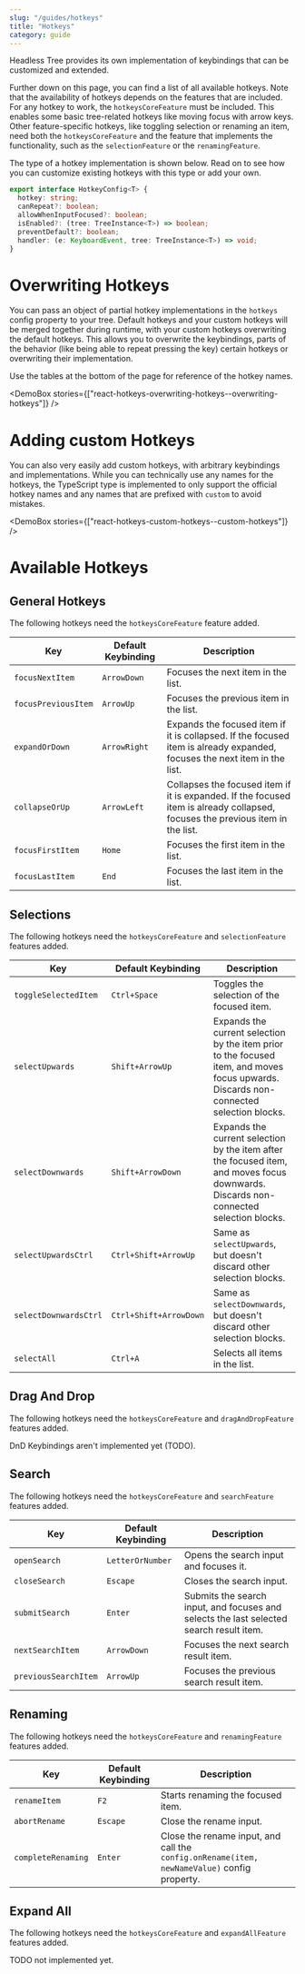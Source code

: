 ```yaml
---
slug: "/guides/hotkeys"
title: "Hotkeys"
category: guide
---
```



Headless Tree provides its own implementation of keybindings that can be customized and extended.

Further down on this page, you can find a list of all available hotkeys. Note that the availability of hotkeys
depends on the features that are included. For any hotkey to work, the `hotkeysCoreFeature` must be included.
This enables some basic tree-related hotkeys like moving focus with arrow keys. Other feature-specific hotkeys,
like toggling selection or renaming an item, need both the `hotkeysCoreFeature` and the feature that implements
the functionality, such as the `selectionFeature` or the `renamingFeature`.

The type of a hotkey implementation is shown below. Read on to see how you can customize existing hotkeys with this
type or add your own.

```ts
export interface HotkeyConfig<T> {
  hotkey: string;
  canRepeat?: boolean;
  allowWhenInputFocused?: boolean;
  isEnabled?: (tree: TreeInstance<T>) => boolean;
  preventDefault?: boolean;
  handler: (e: KeyboardEvent, tree: TreeInstance<T>) => void;
}
```

# Overwriting Hotkeys

You can pass an object of partial hotkey implementations in the `hotkeys` config property to your tree.
Default hotkeys and your custom hotkeys will be merged together during runtime, with your custom hotkeys
overwriting the default hotkeys. This allows you to overwrite the keybindings, parts of the behavior (like
being able to repeat pressing the key) certain hotkeys or overwriting their implementation.

Use the tables at the bottom of the page for reference of the hotkey names.

<DemoBox stories={["react-hotkeys-overwriting-hotkeys--overwriting-hotkeys"]} />

# Adding custom Hotkeys

You can also very easily add custom hotkeys, with arbitrary keybindings and implementations. While you can
technically use any names for the hotkeys, the TypeScript type is implemented to only support the official
hotkey names and any names that are prefixed with `custom` to avoid mistakes.

<DemoBox stories={["react-hotkeys-custom-hotkeys--custom-hotkeys"]} />

# Available Hotkeys

## General Hotkeys

The following hotkeys need the `hotkeysCoreFeature` feature added.

| Key | Default Keybinding | Description |
| --- | --- | --- |
| `focusNextItem` | `ArrowDown` | Focuses the next item in the list. |
| `focusPreviousItem` | `ArrowUp` | Focuses the previous item in the list. |
| `expandOrDown` | `ArrowRight` | Expands the focused item if it is collapsed. If the focused item is already expanded, focuses the next item in the list. |
| `collapseOrUp` | `ArrowLeft` | Collapses the focused item if it is expanded. If the focused item is already collapsed, focuses the previous item in the list. |
| `focusFirstItem` | `Home` | Focuses the first item in the list. |
| `focusLastItem` | `End` | Focuses the last item in the list. |

## Selections

The following hotkeys need the `hotkeysCoreFeature` and `selectionFeature` features added.

| Key | Default Keybinding | Description |
| --- | --- | --- |
| `toggleSelectedItem` | `Ctrl+Space` | Toggles the selection of the focused item. |
| `selectUpwards` | `Shift+ArrowUp` | Expands the current selection by the item prior to the focused item, and moves focus upwards. Discards non-connected selection blocks. |
| `selectDownwards` | `Shift+ArrowDown` | Expands the current selection by the item after the focused item, and moves focus downwards. Discards non-connected selection blocks. |
| `selectUpwardsCtrl` | `Ctrl+Shift+ArrowUp` | Same as `selectUpwards`, but doesn't discard other selection blocks. |
| `selectDownwardsCtrl` | `Ctrl+Shift+ArrowDown` | Same as `selectDownwards`, but doesn't discard other selection blocks. |
| `selectAll` | `Ctrl+A` | Selects all items in the list. |

## Drag And Drop

The following hotkeys need the `hotkeysCoreFeature` and `dragAndDropFeature` features added.

DnD Keybindings aren't implemented yet (TODO).

## Search

The following hotkeys need the `hotkeysCoreFeature` and `searchFeature` features added.

| Key | Default Keybinding | Description |
| --- | --- | --- |
| `openSearch` | `LetterOrNumber` | Opens the search input and focuses it. |
| `closeSearch` | `Escape` | Closes the search input. |
| `submitSearch` | `Enter` | Submits the search input, and focuses and selects the last selected search result item. |
| `nextSearchItem` | `ArrowDown` | Focuses the next search result item. |
| `previousSearchItem` | `ArrowUp` | Focuses the previous search result item. |

## Renaming

The following hotkeys need the `hotkeysCoreFeature` and `renamingFeature` features added.

| Key | Default Keybinding | Description |
| --- | --- | --- |
| `renameItem` | `F2` | Starts renaming the focused item. |
| `abortRename` | `Escape` | Close the rename input. |
| `completeRenaming` | `Enter` | Close the rename input, and call the `config.onRename(item, newNameValue)` config property. |

## Expand All

The following hotkeys need the `hotkeysCoreFeature` and `expandAllFeature` features added.

TODO not implemented yet.
